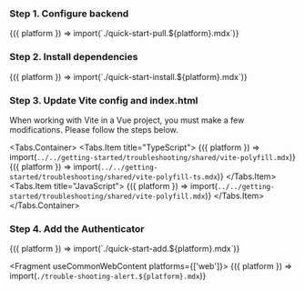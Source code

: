 
### Step 1. Configure backend

<Fragment useCommonWebContent>
  {({ platform }) => import(`./quick-start-pull.${platform}.mdx`)}
</Fragment>

### Step 2. Install dependencies

<Fragment useCommonWebContent>
  {({ platform }) => import(`./quick-start-install.${platform}.mdx`)}
</Fragment>

### Step 3. Update Vite config and index.html

When working with Vite in a Vue project, you must make a few modifications. Please follow the steps below.

<Tabs.Container>
  <Tabs.Item title="TypeScript">
    <Fragment>
      {({ platform }) => import(`../../getting-started/troubleshooting/shared/vite-polyfill.mdx`)}
    </Fragment>
    <Fragment>
      {({ platform }) => import(`../../getting-started/troubleshooting/shared/vite-polyfill-ts.mdx`)}
    </Fragment>
  </Tabs.Item>
  <Tabs.Item title="JavaScript">
    <Fragment>
      {({ platform }) => import(`../../getting-started/troubleshooting/shared/vite-polyfill.mdx`)}
    </Fragment>
  </Tabs.Item>
</Tabs.Container>

### Step 4. Add the Authenticator

<Fragment useCommonWebContent>
  {({ platform }) => import(`./quick-start-add.${platform}.mdx`)}
</Fragment>

<Fragment useCommonWebContent platforms={['web']}>
  {({ platform }) => import(`./trouble-shooting-alert.${platform}.mdx`)}
</Fragment>
